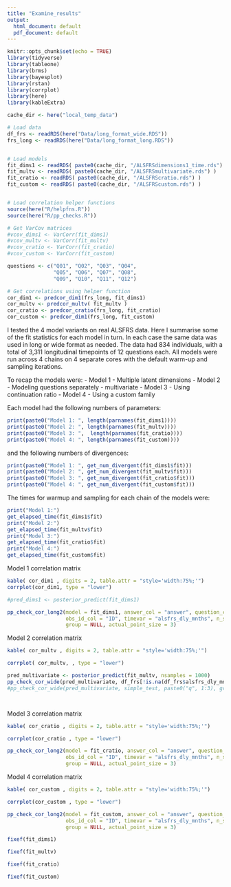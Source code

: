 ```yaml
---
title: "Examine_results"
output:
  html_document: default
  pdf_document: default
---
```


```r
knitr::opts_chunk$set(echo = TRUE)
library(tidyverse)
library(tableone)
library(brms)
library(bayesplot)
library(rstan)
library(corrplot)
library(here)
library(kableExtra)

cache_dir <- here("local_temp_data")

# Load data
df_frs <- readRDS(here("Data/long_format_wide.RDS"))
frs_long <- readRDS(here("Data/long_format_long.RDS"))


# Load models
fit_dims1 <- readRDS( paste0(cache_dir, "/ALSFRSdimensions1_time.rds") )
fit_multv <- readRDS( paste0(cache_dir, "/ALSFRSmultivariate.rds") )
fit_cratio <- readRDS( paste0(cache_dir, "/ALSFRScratio.rds") )
fit_custom <- readRDS( paste0(cache_dir, "/ALSFRScustom.rds") )


# Load correlation helper functions
source(here("R/helpfns.R"))
source(here("R/pp_checks.R"))

# Get VarCov matrices
#vcov_dims1 <- VarCorr(fit_dims1)
#vcov_multv <- VarCorr(fit_multv)
#vcov_cratio <- VarCorr(fit_cratio)
#vcov_custom <- VarCorr(fit_custom)

questions <- c("Q01", "Q02", "Q03", "Q04",
               "Q05", "Q06", "Q07", "Q08",
               "Q09", "Q10", "Q11", "Q12")

# Get correlations using helper function
cor_dim1 <- predcor_dim1(frs_long, fit_dims1)
cor_multv <- predcor_multv( fit_multv )
cor_cratio <- predcor_cratio(frs_long, fit_cratio)
cor_custom <- predcor_dim1(frs_long, fit_custom)


```

I tested the 4 model variants on real ALSFRS data. Here I summarise some of the fit statistics for each model in turn. In each case the same data was used in long or wide format as needed. The data had 834 individuals, with a total of 3,311 longitudinal timepoints of 12 questions each. All models were run across 4 chains on 4 separate cores with the default warm-up and sampling iterations.

To recap the models were:
- Model 1 - Multiple latent dimensions
- Model 2 - Modeling questions separately - multivariate
- Model 3 - Using continuation ratio
- Model 4 - Using a custom family

Each model had the following numbers of parameters:
```r
print(paste0("Model 1: ", length(parnames(fit_dims1))))
print(paste0("Model 2: ", length(parnames(fit_multv))))
print(paste0("Model 3: ",  length(parnames(fit_cratio))))
print(paste0("Model 4: ", length(parnames(fit_custom))))
```
and the following numbers of divergences:
```r
print(paste0("Model 1: ", get_num_divergent(fit_dims1$fit)))
print(paste0("Model 2: ", get_num_divergent(fit_multv$fit)))
print(paste0("Model 3: ", get_num_divergent(fit_cratio$fit)))
print(paste0("Model 4: ", get_num_divergent(fit_custom$fit)))
```

The times for warmup and sampling for each chain of the models were:
```r
print("Model 1:")
get_elapsed_time(fit_dims1$fit)
print("Model 2:")
get_elapsed_time(fit_multv$fit)
print("Model 3:")
get_elapsed_time(fit_cratio$fit)
print("Model 4:")
get_elapsed_time(fit_custom$fit)
```


Model 1 correlation matrix
```r
kable( cor_dim1 , digits = 2, table.attr = "style='width:75%;'")
corrplot(cor_dim1, type = "lower")

#pred_dims1 <- posterior_predict(fit_dims1)

pp_check_cor_long2(model = fit_dims1, answer_col = "answer", question_col = "question",
                   obs_id_col = "ID", timevar = "alsfrs_dly_mnths", n_samples=1000,
                   group = NULL, actual_point_size = 3)

```

Model 2 correlation matrix
```r
kable( cor_multv , digits = 2, table.attr = "style='width:75%;'")

corrplot( cor_multv, , type = "lower")

pred_multivariate <- posterior_predict(fit_multv, nsamples = 1000)
pp_check_cor_wide(pred_multivariate, df_frs[!is.na(df_frs$alsfrs_dly_mnths), ], questions)
#pp_check_cor_wide(pred_multivariate, simple_test, paste0("q", 1:3), group = rep(1:2, length.out = 21))




```

Model 3 correlation matrix
```r
kable( cor_cratio , digits = 2, table.attr = "style='width:75%;'")

corrplot(cor_cratio , type = "lower")

pp_check_cor_long2(model = fit_cratio, answer_col = "answer", question_col = "question",
                   obs_id_col = "ID", timevar = "alsfrs_dly_mnths", n_samples=1000,
                   group = NULL, actual_point_size = 3)

```

Model 4 correlation matrix
```r
kable( cor_custom , digits = 2, table.attr = "style='width:75%;'") 

corrplot(cor_custom , type = "lower")

pp_check_cor_long2(model = fit_custom, answer_col = "answer", question_col = "question",
                   obs_id_col = "ID", timevar = "alsfrs_dly_mnths", n_samples=1000,
                   group = NULL, actual_point_size = 3)

```


```r
fixef(fit_dims1)
```


```r
fixef(fit_multv)
```


```r
fixef(fit_cratio)
```


```r
fixef(fit_custom)
```







